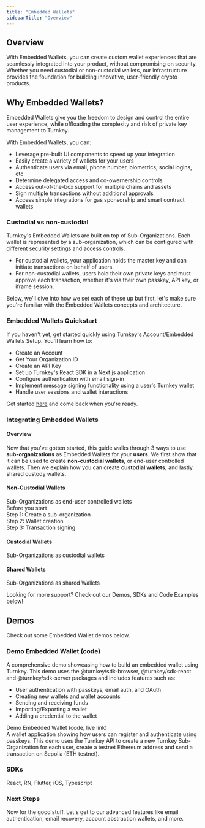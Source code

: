 ```yaml
---
title: "Embedded Wallets"
sidebarTitle: "Overview"
---
```


## Overview

With Embedded Wallets, you can create custom wallet experiences that are seamlessly integrated into your product, without compromising on security. Whether you need custodial or non-custodial wallets, our infrastructure provides the foundation for building innovative, user-friendly crypto products.

## Why Embedded Wallets?

Embedded Wallets give you the freedom to design and control the entire user experience, while offloading the complexity and risk of private key management to Turnkey.

With Embedded Wallets, you can:

- Leverage pre-built UI components to speed up your integration
- Easily create a variety of wallets for your users
- Authenticate users via email, phone number, biometrics, social logins, etc
- Determine delegated access and co-owernership controls
- Access out-of-the-box support for multiple chains and assets
- Sign multiple transactions without additional approvals
- Access simple integrations for gas sponsorship and smart contract wallets

### Custodial vs non-custodial

Turnkey's Embedded Wallets are built on top of Sub-Organizations.
Each wallet is represented by a sub-organization, which can be configured with different security settings and access controls.

- For custodial wallets, your application holds the master key and can initiate transactions on behalf of users.
- For non-custodial wallets, users hold their own private keys and must approve each transaction,
  whether it's via their own passkey, API key, or iframe session.

Below, we'll dive into how we set each of these up but first, let's make sure you're familiar with
the Embedded Wallets concepts and architecture.

### Embedded Wallets Quickstart

If you haven't yet, get started quickly using Turnkey's Account/Embedded Wallets Setup. You'll learn how to:

- Create an Account
- Get Your Organization ID
- Create an API Key
- Set up Turnkey's React SDK in a Next.js application
- Configure authentication with email sign-in
- Implement message signing functionality using a user's Turnkey wallet
- Handle user sessions and wallet interactions

Get started [here](/getting-started/embedded-wallet-quickstart) and come back when you're ready.

### Integrating Embedded Wallets

#### Overview

Now that you've gotten started, this guide walks through 3 ways to use **sub-organizations** as
Embedded Wallets for your **users**. We first show that it can be used to create **non-custodial wallets**,
or end-user controlled wallets. Then we explain how you can create **custodial wallets,** and lastly shared custody wallets.

#### Non-Custodial Wallets

Sub-Organizations as end-user controlled wallets  
Before you start  
Step 1: Create a sub-organization  
Step 2: Wallet creation  
Step 3: Transaction signing

<Steps>
  <Step title="Create a sub-organization" />
  <Step title="Wallet creation" />
  <Step title="Transaction signing" />
</Steps>

#### Custodial Wallets

Sub-Organizations as custodial wallets

#### Shared Wallets

Sub-Organizations as shared Wallets

Looking for more support? Check out our Demos, SDKs and Code Examples below\!

## Demos

Check out some Embedded Wallet demos below.

### Demo Embedded Wallet (code)

A comprehensive demo showcasing how to build an embedded wallet using Turnkey.
This demo uses the @turnkey/sdk-browser, @turnkey/sdk-react and @turnkey/sdk-server packages and includes features such as:

- User authentication with passkeys, email auth, and OAuth
- Creating new wallets and wallet accounts
- Sending and receiving funds
- Importing/Exporting a wallet
- Adding a credential to the wallet

Demo Embedded Wallet (code, live link)  
A wallet application showing how users can register and authenticate using passkeys. This demo uses the Turnkey API to create a new Turnkey Sub-Organization for each user, create a testnet Ethereum address and send a transaction on Sepolia (ETH testnet).

### SDKs

React, RN, Flutter, iOS, Typescript

### Next Steps

Now for the good stuff. Let's get to our advanced features like email authentication, email recovery, account abstraction wallets, and more.

<CardGroup>
  <Card
    title="Sub-Organizations as Wallets"
    href="/embedded-wallets/sub-organizations-as-wallets"
    icon="puzzle-piece"
    iconType="solid"
    horizontal
  />
  <Card
    title="Sub-Organization Email Auth"
    href="/embedded-wallets/sub-organization-auth"
    icon="envelope"
    iconType="solid"
    horizontal
  />
  <Card
    title="Sub-Organization Recovery"
    href="/embedded-wallets/sub-organization-recovery"
    icon="key"
    iconType="solid"
    horizontal
  />
  <Card
    title="Turnkey API Reference"
    href="/api-reference/overview"
    icon="file-code"
    iconType="solid"
    horizontal
  />
</CardGroup>
